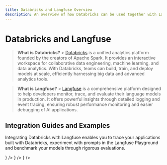 ```yaml
---
title: Databricks and Langfuse Overview
description: An overview of how Databricks can be used together with Langfuse to develop, test, and evaluate AI applications.
---
```


# Databricks and Langfuse

> **What is Databricks?** > [Databricks](https://www.databricks.com/) is a unified analytics platform founded by the creators of Apache Spark. It provides an interactive workspace for collaborative data engineering, machine learning, and data analytics. With Databricks, teams can build, train, and deploy models at scale, efficiently harnessing big data and advanced analytics tools.

> **What is Langfuse?** > [Langfuse](https://langfuse.com/) is a comprehensive platform designed to help developers monitor, trace, and evaluate their language models in production. It offers powerful insights through detailed logging and event tracing, ensuring robust performance monitoring and easier debugging of AI applications.

## Integration Guides and Examples

Integrating Databricks with Langfuse enables you to trace your applications built with Databricks, experiment with prompts in the Langfuse Playground and benchmark your models through rigorous evaluations.


<Cards>
  <Card
    title="Example Notebook"
    href="/docs/integrations/databricks/example-python"
    icon={<FileCode />}
  />
  <Card
    title="Playground & Evaluations"
    href="/docs/integrations/databricks/use-with-playground-and-evals"
    icon={<BookOpen />}
  />
  <Card title="Langfuse Features" href="/docs/tracing" icon={<BookOpen />} />
</Cards>
